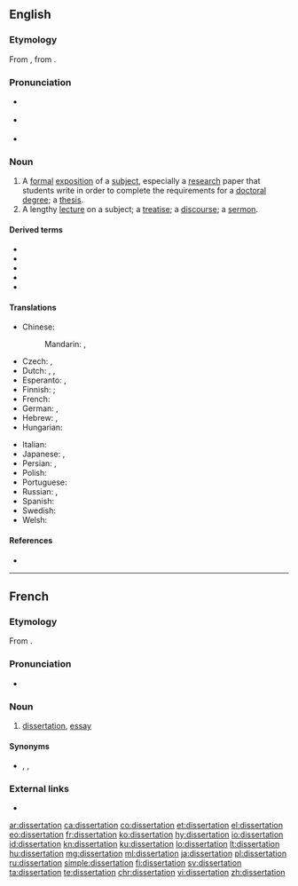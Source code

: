 {{also|Dissertation}}
==English==

===Etymology===
From {{etyl|la|en}} {{m|la|dissertatio|dissertātiō}}, from {{m|la|dissertare}}.

===Pronunciation===
* {{a|UK}} {{IPA|/ˌdɪsəˈteɪʃən/|lang=en}}
* {{a|GenAm}} {{IPA|/ˌdɪsɚˈteɪʃən/|lang=en}}
* {{rhymes|eɪʃən|lang=en}}

===Noun===
{{en-noun}}

# A [[formal]] [[exposition]] of a [[subject]], especially a [[research]] paper that students write in order to complete the requirements for a [[doctoral]] [[degree]]; a [[thesis]].
# A lengthy [[lecture]] on a subject; a [[treatise]]; a [[discourse]]; a [[sermon]].

====Derived terms====
* {{l|en|doctoral dissertation}}
* {{l|en|dissertationist}}
* {{l|en|dissertational}}
* {{l|en|dissertator}}
* {{l|en|predissertation}}

====Translations====
{{trans-top|formal exposition of a subject}}
* Chinese:
*: Mandarin: {{t|cmn|論文|sc=Hani}}, {{t+|cmn|论文|tr=lùnwén|sc=Hani}}
* Czech: {{t|cs|disertační práce|f}}, {{t|cs|disertace|f}}
* Dutch: {{t+|nl|proefschrift|n}}, {{qualifier|[[Flemish]]}} {{t+|nl|thesis|f}}, {{t+|nl|dissertatie|f}}
* Esperanto: {{t|eo|disertaĵo}}, {{t|eo|disertacio}}
* Finnish: {{t|fi|[[tieteellinen]] [[tutkielma]]}}; {{t+|fi|väitöskirja}} {{qualifier|for doctoral degree}}
* French: {{t+|fr|dissertation|f}}
* German: {{t+|de|Doktorarbeit|f}}, {{t+|de|Dissertation|f}}
* Hebrew: {{t|he|תזה|f}}, {{t|he|דיסרטציה|f}}
* Hungarian: {{t+|hu|disszertáció}}
{{trans-mid}}
* Italian: {{t|it|dissertazione}}
* Japanese: {{t|ja|学位論文|tr=がくいろんぶん, gakui ronbun|sc=Jpan}}, {{t|ja|博士論文|tr=はくしろんぶん, hakushi ronbun|sc=Jpan}}
* Persian: {{t+|fa|رساله|tr=resâle|sc=fa-Arab}}, {{t|fa|پایان‌نامه|tr=pâyân-nâme|sc=fa-Arab}}
* Polish: {{t|pl|doktorat|m}}
* Portuguese: {{t+|pt|dissertação}}
* Russian: {{t+|ru|диссерта́ция|f}}, {{t+|ru|тракта́т|m}}
* Spanish: {{t+|es|disertación|f}}
* Swedish: {{t+|sv|avhandling}}
* Welsh: {{t+|cy|traethawd|m}}
{{trans-bottom}}

====References====
* {{R:OED2}}

----

==French==

===Etymology===
From {{etyl|la|fr}} {{m|la|dissertātiō}}.

===Pronunciation===
* {{IPA|/di.sɛʁ.ta.sjɔ̃/|lang=fr}}

===Noun===
{{fr-noun|f}}

# [[dissertation#English|dissertation]], [[essay]]

====Synonyms====
* {{sense|dissertation, essay}} {{l|fr|essai}}, {{l|fr|composition}}, {{l|fr|rédaction}}

===External links===
* {{R:TLFi}}

[[ar:dissertation]]
[[ca:dissertation]]
[[co:dissertation]]
[[et:dissertation]]
[[el:dissertation]]
[[eo:dissertation]]
[[fr:dissertation]]
[[ko:dissertation]]
[[hy:dissertation]]
[[io:dissertation]]
[[id:dissertation]]
[[kn:dissertation]]
[[ku:dissertation]]
[[lo:dissertation]]
[[lt:dissertation]]
[[hu:dissertation]]
[[mg:dissertation]]
[[ml:dissertation]]
[[ja:dissertation]]
[[pl:dissertation]]
[[ru:dissertation]]
[[simple:dissertation]]
[[fi:dissertation]]
[[sv:dissertation]]
[[ta:dissertation]]
[[te:dissertation]]
[[chr:dissertation]]
[[vi:dissertation]]
[[zh:dissertation]]
